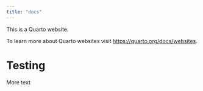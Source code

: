 ```yaml
---
title: "docs"
---
```


This is a Quarto website.

To learn more about Quarto websites visit <https://quarto.org/docs/websites>.

# Testing
More text